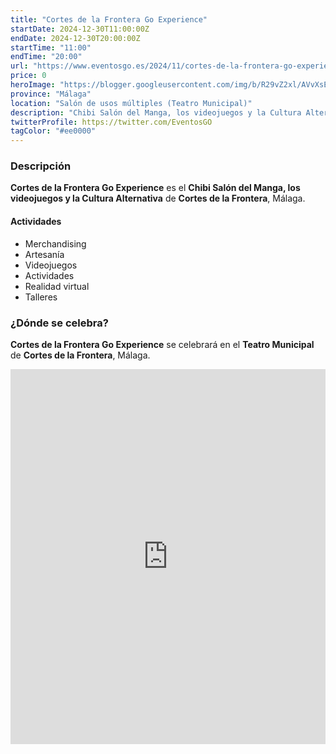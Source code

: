 ```yaml
---
title: "Cortes de la Frontera Go Experience"
startDate: 2024-12-30T11:00:00Z
endDate: 2024-12-30T20:00:00Z
startTime: "11:00"
endTime: "20:00"
url: "https://www.eventosgo.es/2024/11/cortes-de-la-frontera-go-experience.html"
price: 0
heroImage: "https://blogger.googleusercontent.com/img/b/R29vZ2xl/AVvXsEhy2WqzdG3C_c9AGqqX4MxC2UqY-f9wQ9G8qW3RwzJlQJo4LwlA0bpk__Pmtez9gHKsvMjkKMhseAIAEg1vecjIv5qe6MY6rMDISdneAwB5HiDjff4dPMdfqfZFZ0ORJ4LuBZU332pWfHSRc01bEdcYbXAHZ5l9wsTI28ElUE8TpzDDplZ4a5iTcKOq_s1q/s4961/poster%20experience.jpg"
province: "Málaga"
location: "Salón de usos múltiples (Teatro Municipal)"
description: "Chibi Salón del Manga, los videojuegos y la Cultura Alternativa"
twitterProfile: https://twitter.com/EventosGO
tagColor: "#ee0000"
---
```


### Descripción

**Cortes de la Frontera Go Experience** es el **Chibi Salón del Manga, los videojuegos y la Cultura Alternativa** de **Cortes de la Frontera**, Málaga.

#### Actividades

+ Merchandising
+ Artesanía
+ Videojuegos
+ Actividades
+ Realidad virtual
+ Talleres

### ¿Dónde se celebra?

**Cortes de la Frontera Go Experience** se celebrará en el **Teatro Municipal** de **Cortes de la Frontera**, Málaga.
<iframe src="https://www.google.com/maps/embed?pb=!1m18!1m12!1m3!1d2391.227937437391!2d-5.341560389270025!3d36.617732218615096!2m3!1f0!2f0!3f0!3m2!1i1024!2i768!4f13.1!3m3!1m2!1s0xd0d23a88a502567%3A0x93ea76117849c8c2!2sAyuntamiento%20de%20Cortes%20de%20la%20Frontera!5e0!3m2!1ses!2ses!4v1732533059156!5m2!1ses!2ses" width="100%" height="600" style="border:0;" allowfullscreen="" loading="lazy" referrerpolicy="no-referrer-when-downgrade"></iframe>
